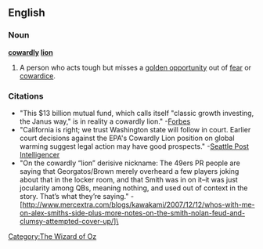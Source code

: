 ==English==
===Noun===
'''[[cowardly]] [[lion]]'''
#A person who acts tough but misses a [[golden opportunity]] out of [[fear]] or [[cowardice]].

===Citations===
*"This $13 billion mutual fund, which calls itself "classic growth investing, the Janus way," is in reality a cowardly lion." -[http://www.forbes.com/opinions/2007/12/06/sosnoff-gripple-growth-oped-cx_mts_1206sosnoff.html Forbes]
*"California is right; we trust Washington state will follow in court. Earlier court decisions against the EPA's Cowardly Lion position on global warming suggest legal action may have good prospects." -[http://seattlepi.nwsource.com/opinion/344385_autoed21.html Seattle Post Intelligencer]
*"On the cowardly “lion” derisive nickname: The 49ers PR people are saying that Georgatos/Brown merely overheard a few players joking about that in the locker room, and that Smith was in on it–it was just jocularity among QBs, meaning nothing, and used out of context in the story. That’s what they’re saying." -[http://www.mercextra.com/blogs/kawakami/2007/12/12/whos-with-me-on-alex-smiths-side-plus-more-notes-on-the-smith-nolan-feud-and-clumsy-attempted-cover-up/]\

[[Category:The Wizard of Oz]]